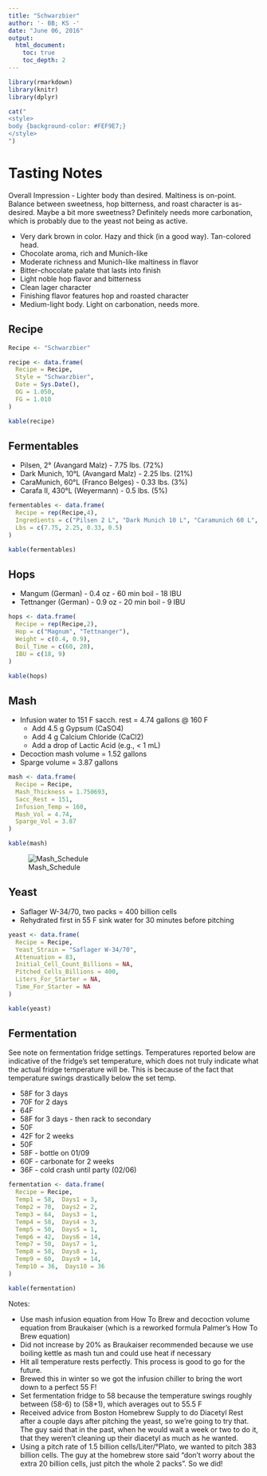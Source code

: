 ```yaml
---
title: "Schwarzbier"
author: '- BB; KS -'
date: "June 06, 2016"
output:
  html_document:
    toc: true
    toc_depth: 2
---
```


```r
library(rmarkdown)
library(knitr)
library(dplyr)
```

```r
cat("
<style>
body {background-color: #FEF9E7;}
</style>
")
```

# Tasting Notes

Overall Impression - Lighter body than desired. Maltiness is on-point. Balance between sweetness, hop bitterness, and roast character is as-desired. Maybe a bit more sweetness? Definitely needs more carbonation, which is probably due to the yeast not being as active.

* Very dark brown in color. Hazy and thick (in a good way). Tan-colored head.
* Chocolate aroma, rich and Munich-like
* Moderate richness and Munich-like maltiness in flavor
* Bitter-chocolate palate that lasts into finish
* Light noble hop flavor and bitterness
* Clean lager character
* Finishing flavor features hop and roasted character
* Medium-light body. Light on carbonation, needs more.

## Recipe
```r
Recipe <- "Schwarzbier"

recipe <- data.frame(
  Recipe = Recipe,
  Style = "Schwarzbier",
  Date = Sys.Date(),
  OG = 1.050,
  FG = 1.010 
)

kable(recipe)
```

## Fermentables

* Pilsen, 2° (Avangard Malz) - 7.75 lbs. (72%)
* Dark Munich, 10°L (Avangard Malz) - 2.25 lbs. (21%)
* CaraMunich, 60°L (Franco Belges) - 0.33 lbs. (3%)
* Carafa II, 430°L (Weyermann) - 0.5 lbs. (5%)

```r
fermentables <- data.frame(
  Recipe = rep(Recipe,4),
  Ingredients = c("Pilsen 2 L", "Dark Munich 10 L", "Caramunich 60 L", "Carafa II 430L"),
  Lbs = c(7.75, 2.25, 0.33, 0.5)
)

kable(fermentables)
```

## Hops

* Mangum (German) - 0.4 oz - 60 min boil - 18 IBU
* Tettnanger (German) - 0.9 oz - 20 min boil - 9 IBU

```r
hops <- data.frame(
  Recipe = rep(Recipe,2),
  Hop = c("Magnum", "Tettnanger"),
  Weight = c(0.4, 0.9),
  Boil_Time = c(60, 20),
  IBU = c(18, 9)
)

kable(hops)
```

## Mash

* Infusion water to 151 F sacch. rest = 4.74 gallons @ 160 F
    + Add 4.5 g Gypsum (CaSO4)
    + Add 4 g Calcium Chloride (CaCl2)
    + Add a drop of Lactic Acid (e.g., < 1 mL)
* Decoction mash volume = 1.52 gallons
* Sparge volume = 3.87 gallons

```r
mash <- data.frame(
  Recipe = Recipe,
  Mash_Thickness = 1.750693,
  Sacc_Rest = 151,
  Infusion_Temp = 160,
  Mash_Vol = 4.74,
  Sparge_Vol = 3.87
)

kable(mash)
```

![Mash_Schedule](./mash_graph.png)

## Yeast

* Saflager W-34/70, two packs = 400 billion cells 
* Rehydrated first in 55 F sink water for 30 minutes before pitching

```r
yeast <- data.frame(
  Recipe = Recipe,
  Yeast_Strain = "Saflager W-34/70",
  Attenuation = 83,
  Initial_Cell_Count_Billions = NA,
  Pitched_Cells_Billions = 400,
  Liters_For_Starter = NA,
  Time_For_Starter = NA
)

kable(yeast)
```

## Fermentation

See note on fermentation fridge settings. Temperatures reported below are indicative of the fridge's set temperature, which does not truly indicate what the actual fridge temperature will be. This is because of the fact that temperature swings drastically below the set temp.

* 58F for 3 days
* 70F for 2 days
* 64F
* 58F for 3 days - then rack to secondary
* 50F
* 42F for 2 weeks 
* 50F
* 58F - bottle on 01/09
* 60F - carbonate for 2 weeks
* 36F - cold crash until party (02/06)

```r
fermentation <- data.frame(
  Recipe = Recipe,
  Temp1 = 58,  Days1 = 3,
  Temp2 = 70,  Days2 = 2,
  Temp3 = 64,  Days3 = 1,
  Temp4 = 58,  Days4 = 3,
  Temp5 = 50,  Days5 = 1,
  Temp6 = 42,  Days6 = 14,
  Temp7 = 50,  Days7 = 1,
  Temp8 = 58,  Days8 = 1,
  Temp9 = 60,  Days9 = 14,
  Temp10 = 36,  Days10 = 36
)

kable(fermentation)
```

Notes: 

* Use mash infusion equation from How To Brew and decoction volume equation from Braukaiser (which is a reworked formula Palmer's How To Brew equation)
* Did not increase by 20% as Braukaiser recommended because we use boiling kettle as mash tun and could use heat if necessary
* Hit all temperature rests perfectly. This process is good to go for the future. 
* Brewed this in winter so we got the infusion chiller to bring the wort down to a perfect 55 F!
* Set fermentation fridge to 58 because the temperature swings roughly between (58-6) to (58+1), which averages out to 55.5 F
* Received advice from Boston Homebrew Supply to do Diacetyl Rest after a couple days after pitching the yeast, so we're going to try that. The guy said that in the past, when he would wait a week or two to do it, that they weren't cleaning up their diacetyl as much as he wanted.
*  Using a pitch rate of 1.5 billion cells/Liter/°Plato, we wanted to pitch 383 billion cells. The guy at the homebrew store said "don't worry about the extra 20 billion cells, just pitch the whole 2 packs". So we did! 

